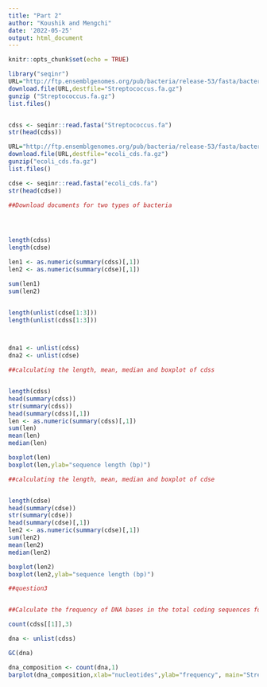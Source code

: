 ```yaml
---
title: "Part 2"
author: "Koushik and Mengchi"
date: '2022-05-25'
output: html_document
---
```


```r
knitr::opts_chunk$set(echo = TRUE)
```

```r
library("seqinr")
URL="http://ftp.ensemblgenomes.org/pub/bacteria/release-53/fasta/bacteria_121_collection/streptococcus_thermophilus_cag_236_gca_000434755/dna/Streptococcus_thermophilus_cag_236_gca_000434755.MGS236.dna_rm.toplevel.fa.gz"
download.file(URL,destfile="Streptococcus.fa.gz")
gunzip ("Streptococcus.fa.gz")
list.files()


cdss <- seqinr::read.fasta("Streptococcus.fa")
str(head(cdss))

URL="http://ftp.ensemblgenomes.org/pub/bacteria/release-53/fasta/bacteria_0_collection/escherichia_coli_str_k_12_substr_mg1655_gca_000005845/cds/Escherichia_coli_str_k_12_substr_mg1655_gca_000005845.ASM584v2.cds.all.fa.gz"
download.file(URL,destfile="ecoli_cds.fa.gz")
gunzip("ecoli_cds.fa.gz")
list.files()

cdse <- seqinr::read.fasta("ecoli_cds.fa")
str(head(cdse))

##Download documents for two types of bacteria




length(cdss)
length(cdse)

len1 <- as.numeric(summary(cdss)[,1])
len2 <- as.numeric(summary(cdse)[,1])

sum(len1)
sum(len2)


length(unlist(cdse[1:3]))
length(unlist(cdss[1:3]))



dna1 <- unlist(cdss)
dna2 <- unlist(cdse)
```
```r
##calculating the length, mean, median and boxplot of cdss


length(cdss)
head(summary(cdss))
str(summary(cdss))
head(summary(cdss)[,1])
len <- as.numeric(summary(cdss)[,1])
sum(len)
mean(len)
median(len)

boxplot(len)
boxplot(len,ylab="sequence length (bp)")

##calculating the length, mean, median and boxplot of cdse


length(cdse)
head(summary(cdse))
str(summary(cdse))
head(summary(cdse)[,1])
len2 <- as.numeric(summary(cdse)[,1])
sum(len2)
mean(len2)
median(len2)

boxplot(len2)
boxplot(len2,ylab="sequence length (bp)")
```
```r
##question3


##Calculate the frequency of DNA bases in the total coding sequences for both organisms

count(cdss[[1]],3)

dna <- unlist(cdss)

GC(dna)

dna_composition <- count(dna,1)
barplot(dna_composition,xlab="nucleotides",ylab="frequency", main="Streptococcus_composition")

```





